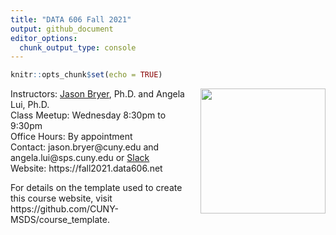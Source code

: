 ```yaml
---
title: "DATA 606 Fall 2021"
output: github_document
editor_options: 
  chunk_output_type: console
---
```


```r
knitr::opts_chunk$set(echo = TRUE)
```

<a href='https://fall2021.data606.net'><img src='website/static/images/course_logo.png' align="right" height="200" /></a>

Instructors: [Jason Bryer](https://bryer.org), Ph.D. and Angela Lui, Ph.D.  
Class Meetup: Wednesday 8:30pm to 9:30pm  
Office Hours: By appointment  
Contact: jason.bryer@cuny.edu and angela.lui@sps.cuny.edu or [Slack](https://data606fall2021.slack.com/)  
Website: https://fall2021.data606.net  

For details on the template used to create this course website, visit https://github.com/CUNY-MSDS/course_template.

